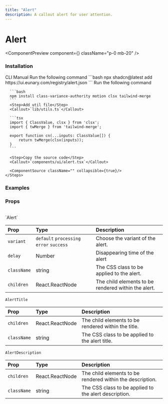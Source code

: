 ```yaml
---
title: "Alert"
description: A callout alert for user attention.
---
```


# Alert

<ComponentPreview component={<AlertDemo />} className="p-0 mb-20" />

### Installation

<Tabs defaultValue="cli">
  <TabsList>
    <TabsTrigger value="cli">CLI</TabsTrigger>
    <TabsTrigger value="manual">Manual</TabsTrigger>
  </TabsList>

  <TabsContent value="cli">
    <Steps>
      <Step>Run the following command</Step>
      ```bash
      npx shadcn@latest add https://ui.eunary.com/registry/alert.json
      ```
    </Steps>
  </TabsContent>

  <TabsContent value="manual">
    <Steps>
      <Step>Run the following command</Step>

      ```bash
      npm install class-variance-authority motion clsx tailwind-merge
      ```
      <Step>Add util file</Step>
      <Callout>`lib/utils.ts`</Callout>

      ```tsx
      import { ClassValue, clsx } from 'clsx';
      import { twMerge } from 'tailwind-merge';

      export function cn(...inputs: ClassValue[]) {
          return twMerge(clsx(inputs));
      }
      ```

      <Step>Copy the source code</Step>
      <Callout>`components/ui/alert.tsx`</Callout>
     
      <ComponentSource className="" collapsible={true}/>
    </Steps>
  </TabsContent>
</Tabs>

### Examples

### Props

<br/>
<Callout>`Alert`</Callout>

| Prop                | Type                     | Description                                        |
| :------------------ | :----------------------- | :------------------------------------------------- |
| `variant`           | `default` `processing` `error` `success`| Choose the variant of the alert.|
| `delay`             | Number                   | Disappearing time of the alert                     |
| `className`         | string                   | The CSS class to be applied to the alert.          |
| `children`          | React.ReactNode          | The child elements to be rendered within the alert.|



<Callout>`AlertTitle`</Callout>

| Prop                | Type                     | Description                                        |
| :------------------ | :----------------------- | :------------------------------------------------- |
| `children`          | React.ReactNode          | The child elements to be rendered within the title.|
| `className`         | string                   | The CSS class to be applied to the alert title.    |


<Callout>`AlertDescription`</Callout>

| Prop                | Type                     | Description                                        |
| :------------------ | :----------------------- | :------------------------------------------------- |
| `children`          | React.ReactNode          | The child elements to be rendered within the description.|
| `className`         | string                   | The CSS class to be applied to the alert description.|




<ExploreComponents recentlyAddedComponent="recent-component" nextComponent="theme-toggler"/>